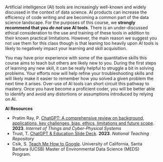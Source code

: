 
Artificial intelligence (AI) tools are increasingly well-known and widely discussed in the context of data science. AI products can increase the efficiency of code writing and are becoming a common part of the data science landscape. For the purposes of this course, we **strongly recommend that you _do not_ use AI tools**.  There is an under-discussed ethical consideration to the use and training of these tools in addition to their known practical limitations. However, the main reason we suggest you not use them for this class though is that leaning too heavily upon AI tools is likely to negatively impact your learning and skill acquisition.

You may have prior experience with some of the quantitative skills this course aims to teach but others are likely new to you. During the first steps of learning any new skill, it can be really helpful to struggle a bit in solving problems. Your efforts now will help refine your troubleshooting skills and will likely make it easier to remember how you solved a given problem the next time it arises. Over-use of AI tools can short circuit this pathway to mastery. Once you have become a proficient coder, you will be better able to identify and avoid any distortions or assumptions introduced by relying on AI.

**AI Resources**

- Pratim Ray, P. [ChatGPT: A comprehensive review on background, applications, key challenges, bias, ethics, limitations and future scope](https://www.sciencedirect.com/science/article/pii/S266734522300024X). **2023**. _Internet of Things and Cyber-Physical Systems_
- Trust, T. [ChatGPT & Education Slide Deck](https://figshare.edgehill.ac.uk/articles/presentation/ChatGPT_Education_Slide_Deck/21901629/1). **2023**. _National Teaching Repository_
- Csik, S. [Teach Me How to Google](https://ucsb-meds.github.io/teach-me-how-to-google/#1). University of California, Santa Barbara (UCSB) Master of Environmental Data Science (MEDS) Program.
